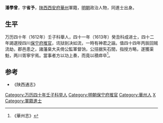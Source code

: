 '''潘學曾'''，字'''省予'''，[[陕西|陕西]][[西安府|西安府]][[華州|華州]]軍籍，[[明朝|明朝]]政治人物，同進士出身。

==生平==
万历四十年（1612年）壬子科舉人，四十一年（1613年）癸丑科成进士，四十二年謁選授四川[[保宁府|保宁府]][[推官|推官]]，讯狱剖决如流，一時有神君之謡。值四十四年丙辰回贼流劫，郡邑患之，諸藩臬大夫倚公監軍督饷，公拮据矢石間，指授方略，遂獲渠魁，两川胥寧宇焉。當事者方以功上奏，而竟以積瘁卒<ref>《華州志》</ref>。 

==参考==
{{reflist}}
* 《陕西通志》

{{明朝人物小作品}}
{{萬曆四十一年癸丑科殿試金榜}}
{{DEFAULTSORT:Pan潘}}

[[Category:万历四十年壬子科举人|Category:万历四十年壬子科举人]]
[[Category:明朝保宁府推官|Category:明朝保宁府推官]]
[[Category:華州人|Category:華州人]]
[[Category:潘姓|X]]
[[Category:軍籍進士|Category:軍籍進士]]